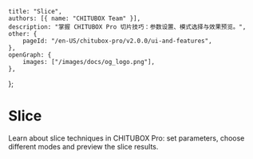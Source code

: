 	title: "Slice",
	authors: [{ name: "CHITUBOX Team" }],
	description: "掌握 CHITUBOX Pro 切片技巧：参数设置、模式选择与效果预览。",
	other: {
		pageId: "/en-US/chitubox-pro/v2.0.0/ui-and-features",
	},
	openGraph: {
		images: ["/images/docs/og_logo.png"],
	},
};

# Slice

Learn about slice techniques in CHITUBOX Pro: set parameters, choose different modes and preview the slice results.
